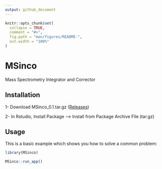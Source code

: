 ```yaml
---
output: github_document
---
```


<!-- README.md is generated from README.Rmd. Please edit that file -->

```r
knitr::opts_chunk$set(
  collapse = TRUE,
  comment = "#>",
  fig.path = "man/figures/README-",
  out.width = "100%"
)
```

# MSinco

Mass Spectrometry Integrator and Corrector

## Installation

1- Download MSinco\_0.1.tar.gz ([Releases](https://github.com/mbousq/MSinco/releases))

2- In Rstudio, Install Package --\> Install from Package Archive File (tar.gz)

## Usage

This is a basic example which shows you how to solve a common problem:

```r

library(MSinco)

MSinco::run_app()
```
